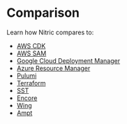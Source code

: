 # Comparison

Learn how Nitric compares to:

- [AWS CDK](./comparison/aws-cdk)
- [AWS SAM](./comparison/aws-sam)
- [Google Cloud Deployment Manager](./comparison/gcp-deployment-manager)
- [Azure Resource Manager](./comparison/bicep)
- [Pulumi](./comparison/pulumi)
- [Terraform](./comparison/terraform)
- [SST](./comparison/sst)
- [Encore](./comparison/encore)
- [Wing](./comparison/winglang)
- [Ampt](./comparison/ampt)
